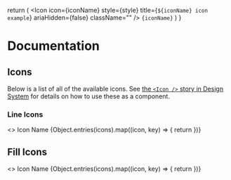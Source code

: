 
  return (
    <tr>
      <td>
        <Icon
          icon={iconName}
          style={style}
          title={`${iconName} icon example`}
          ariaHidden={false}
          className=""
        />
      </td>
      <td>
        <code>{iconName}</code>
      </td>
    </tr>
  )
}

<Meta title="Documentation/Icons" />

# Documentation

## Icons

Below is a list of all of the available icons.
See [the `<Icon />` story in Design System](?path=/documentation/components-atoms-icon--component) for details on how to use these as a component.

### Line Icons

<DocTable>
  <>
    <thead>
      <tr>
        <th>Icon</th>
        <th>Name</th>
      </tr>
    </thead>
    <tbody>
      {Object.entries(icons).map((icon, key) => {
        return <IconTableRow key={key} iconName={icon[0]} style="line" />
      })}
    </tbody>
  </>
</DocTable>

## Fill Icons

<DocTable>
  <>
    <thead>
      <tr>
        <th>Icon</th>
        <th>Name</th>
      </tr>
    </thead>
    <tbody>
      {Object.entries(icons).map((icon, key) => {
        return <IconTableRow key={key} iconName={icon[0]} style="fill" />
      })}
    </tbody>
  </>
</DocTable>
